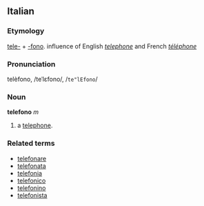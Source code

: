 ==Italian==
===Etymology===
[[tele-]] + [[-fono]]. influence of English ''[[telephone]]'' and French ''[[téléphone]]''
===Pronunciation===
telèfono, /teˈlɛfono/, /<tt>te"lEfono</tt>/
===Noun===
'''telefono''' ''m''
# a [[telephone]].

===Related terms===
* [[telefonare]]
* [[telefonata]]
* [[telefonia]]
*[[telefonico]]
* [[telefonino]]
* [[telefonista]]